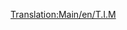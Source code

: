 [[Translation:Main/en/T.I.M]]{{en/-}}{{Template:Train/Fr
|Image=[[File:en/Tim.png]]
|Nom="T.I.M."
|Coût=46 875£ (93 750$)
|Vitesse=241 km/h (150 mph)
|Poids=90 t
|Puissance=7000 cv (5220 kW)
|Entretien=3 374£ (6 748$)
|Conception=1984
|Vie=25
|Capacité=N/A
|Description=C'est une locomotive à deux têtes, capable d'aller jusqu'à 64 km/h plus vite que son suivant, le [[Main/fr/SH "40"|SH "40"]]. Il y a une locomotive électrique sur rail plus rapide, l'[[Main/fr/AsiaStar|"AsiaStar"]].
|Réalité=C'est l'équivalent Transport Tycoon du premier modèle de [http://www.wikipedia.org/wiki/fr:TGV TGV] (Train à Grande Vitesse) français.
}}